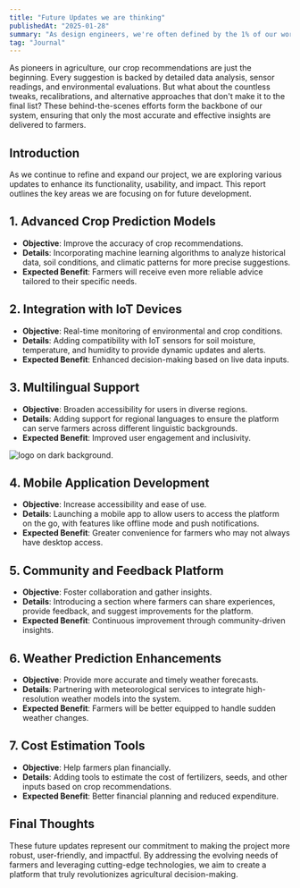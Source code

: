 ```yaml
---
title: "Future Updates we are thinking"
publishedAt: "2025-01-28"
summary: "As design engineers, we're often defined by the 1% of our work that makes it into the final product."
tag: "Journal"
---
```


As pioneers in agriculture, our crop recommendations are just the beginning. Every suggestion is backed by detailed data analysis, sensor readings, and environmental evaluations. But what about the countless tweaks, recalibrations, and alternative approaches that don't make it to the final list? These behind-the-scenes efforts form the backbone of our system, ensuring that only the most accurate and effective insights are delivered to farmers.

## Introduction 

As we continue to refine and expand our project, we are exploring various updates to enhance its functionality, usability, and impact. This report outlines the key areas we are focusing on for future development.

## 1. Advanced Crop Prediction Models

- **Objective**: Improve the accuracy of crop recommendations.
- **Details**: Incorporating machine learning algorithms to analyze historical data, soil conditions, and climatic patterns for more precise suggestions.
- **Expected Benefit**: Farmers will receive even more reliable advice tailored to their specific needs.

## 2. Integration with IoT Devices
- **Objective**: Real-time monitoring of environmental and crop conditions.
- **Details**: Adding compatibility with IoT sensors for soil moisture, temperature, and humidity to provide dynamic updates and alerts.
- **Expected Benefit**: Enhanced decision-making based on live data inputs.

## 3. Multilingual Support
- **Objective**: Broaden accessibility for users in diverse regions.
- **Details**: Adding support for regional languages to ensure the platform can serve farmers across different linguistic backgrounds.
- **Expected Benefit**: Improved user engagement and inclusivity.

![logo on dark background.](/images/DraconiX.jpg)

## 4. Mobile Application Development
- **Objective**: Increase accessibility and ease of use.
- **Details**: Launching a mobile app to allow users to access the platform on the go, with features like offline mode and push notifications.
- **Expected Benefit**: Greater convenience for farmers who may not always have desktop access.

## 5. Community and Feedback Platform
- **Objective**: Foster collaboration and gather insights.
- **Details**: Introducing a section where farmers can share experiences, provide feedback, and suggest improvements for the platform.
- **Expected Benefit**: Continuous improvement through community-driven insights.

## 6. Weather Prediction Enhancements
- **Objective**: Provide more accurate and timely weather forecasts.
- **Details**: Partnering with meteorological services to integrate high-resolution weather models into the system.
- **Expected Benefit**: Farmers will be better equipped to handle sudden weather changes.

## 7. Cost Estimation Tools
- **Objective**: Help farmers plan financially.
- **Details**: Adding tools to estimate the cost of fertilizers, seeds, and other inputs based on crop recommendations.
- **Expected Benefit**: Better financial planning and reduced expenditure.


## Final Thoughts

These future updates represent our commitment to making the project more robust, user-friendly, and impactful. By addressing the evolving needs of farmers and leveraging cutting-edge technologies, we aim to create a platform that truly revolutionizes agricultural decision-making.